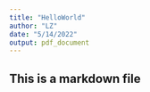 ```yaml
---
title: "HelloWorld"
author: "LZ"
date: "5/14/2022"
output: pdf_document
---
```


## This is a markdown file